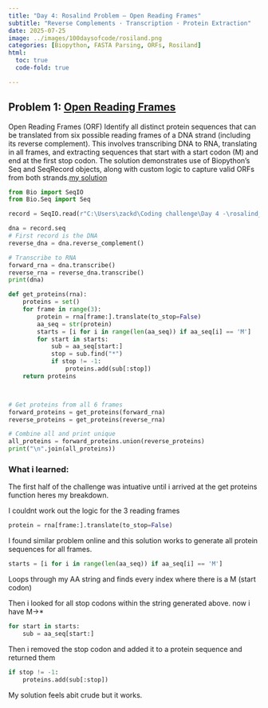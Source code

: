 ```yaml
---
title: "Day 4: Rosalind Problem – Open Reading Frames"
subtitle: "Reverse Complements · Transcription · Protein Extraction"
date: 2025-07-25
image: ../images/100daysofcode/rosiland.png
categories: [Biopython, FASTA Parsing, ORFs, Rosiland]
html:
  toc: true
  code-fold: true

---
```

## Problem 1: [Open Reading Frames](https://rosalind.info/problems/orf/)
Open Reading Frames (ORF)
Identify all distinct protein sequences that can be translated from six possible reading frames of a DNA strand (including its reverse complement). This involves transcribing DNA to RNA, translating in all frames, and extracting sequences that start with a start codon (M) and end at the first stop codon. The solution demonstrates use of Biopython’s Seq and SeqRecord objects, along with custom logic to capture valid ORFs from both strands.[my solution](https://github.com/ZackBioData/100days-of-coding/tree/main/Day%204%20-%201%20rosiland%20problem)


```python
from Bio import SeqIO
from Bio.Seq import Seq

record = SeqIO.read(r"C:\Users\zackd\Coding challenge\Day 4 -\rosalind_orf (2).fasta", "fasta")

dna = record.seq
# First record is the DNA
reverse_dna = dna.reverse_complement()

# Transcribe to RNA
forward_rna = dna.transcribe()
reverse_rna = reverse_dna.transcribe()
print(dna)

def get_proteins(rna):
    proteins = set()
    for frame in range(3):
        protein = rna[frame:].translate(to_stop=False)
        aa_seq = str(protein)
        starts = [i for i in range(len(aa_seq)) if aa_seq[i] == 'M']
        for start in starts:
            sub = aa_seq[start:]
            stop = sub.find("*")
            if stop != -1:
                proteins.add(sub[:stop])
    return proteins



# Get proteins from all 6 frames
forward_proteins = get_proteins(forward_rna)
reverse_proteins = get_proteins(reverse_rna)

# Combine all and print unique
all_proteins = forward_proteins.union(reverse_proteins)
print("\n".join(all_proteins))
```

### What i learned:
The first half of the challenge was intuative until i arrived at the get proteins function heres my breakdown.

I couldnt work out the logic for the 3 reading frames 

```python
protein = rna[frame:].translate(to_stop=False)
```
I found similar problem online and this solution works to generate all protein sequences for all frames.

```python
starts = [i for i in range(len(aa_seq)) if aa_seq[i] == 'M']
```
Loops through my AA string and finds every index where there is a M (start codon)


Then i looked for all stop codons within the string generated above. now i have M->*
```python
for start in starts:
    sub = aa_seq[start:]
```
Then i removed the stop codon and added it to a protein sequence and returned them 
```python
if stop != -1:
    proteins.add(sub[:stop])
```

My solution feels abit crude but it works.


